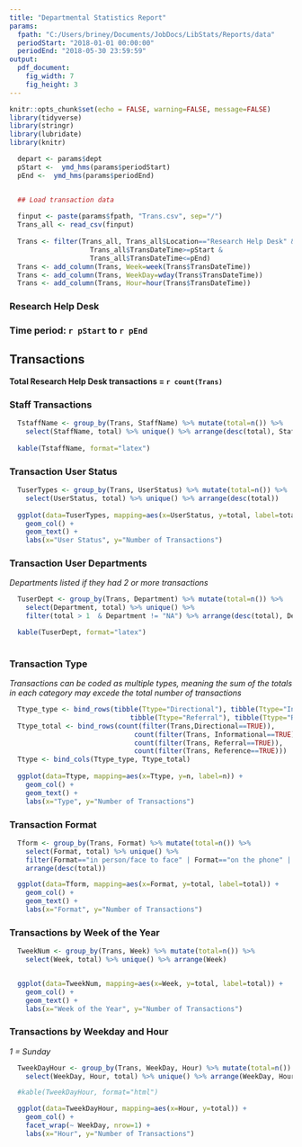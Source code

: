```yaml
---
title: "Departmental Statistics Report"
params:
  fpath: "C:/Users/briney/Documents/JobDocs/LibStats/Reports/data"
  periodStart: "2018-01-01 00:00:00"
  periodEnd: "2018-05-30 23:59:59"
output:
  pdf_document: 
    fig_width: 7
    fig_height: 3
---
```


<!--
## Name: LibStats_report_RHD.Rmd
## Created: June 2018 by Kristin Briney
## Purpose: This Rmarkdown template will create a report for the Research Help Desk
##          using cleaned StatBot data. Date ranges must be specified.
-->

```r
knitr::opts_chunk$set(echo = FALSE, warning=FALSE, message=FALSE)
library(tidyverse)
library(stringr)
library(lubridate)
library(knitr)

  depart <- params$dept
  pStart <-  ymd_hms(params$periodStart)
  pEnd <-  ymd_hms(params$periodEnd)


  ## Load transaction data
  
  finput <- paste(params$fpath, "Trans.csv", sep="/")
  Trans_all <- read_csv(finput)
  
  Trans <- filter(Trans_all, Trans_all$Location=="Research Help Desk" &
                    Trans_all$TransDateTime>=pStart & 
                    Trans_all$TransDateTime<=pEnd)
  Trans <- add_column(Trans, Week=week(Trans$TransDateTime))
  Trans <- add_column(Trans, WeekDay=wday(Trans$TransDateTime))
  Trans <- add_column(Trans, Hour=hour(Trans$TransDateTime))
```

### Research Help Desk

### Time period: `r pStart` to `r pEnd`



## Transactions

__Total Research Help Desk transactions = `r count(Trans)`__

### Staff Transactions

```r
  TstaffName <- group_by(Trans, StaffName) %>% mutate(total=n()) %>% 
    select(StaffName, total) %>% unique() %>% arrange(desc(total), StaffName)
  
  kable(TstaffName, format="latex")

```

### Transaction User Status

```r
  TuserTypes <- group_by(Trans, UserStatus) %>% mutate(total=n()) %>% 
    select(UserStatus, total) %>% unique() %>% arrange(desc(total))
  
  ggplot(data=TuserTypes, mapping=aes(x=UserStatus, y=total, label=total)) +
    geom_col() +
    geom_text() +
    labs(x="User Status", y="Number of Transactions")
```

### Transaction User Departments

_Departments listed if they had 2 or more transactions_

```r
  TuserDept <- group_by(Trans, Department) %>% mutate(total=n()) %>% 
    select(Department, total) %>% unique() %>% 
    filter(total > 1  & Department != "NA") %>% arrange(desc(total), Department)

  kable(TuserDept, format="latex")
  
```

### Transaction Type

_Transactions can be coded as multiple types, meaning the sum of the totals
in each category may excede the total number of transactions_

```r
  Ttype_type <- bind_rows(tibble(Ttype="Directional"), tibble(Ttype="Informational"),
                              tibble(Ttype="Referral"), tibble(Ttype="Reference"))
  Ttype_total <- bind_rows(count(filter(Trans,Directional==TRUE)), 
                               count(filter(Trans, Informational==TRUE)),
                               count(filter(Trans, Referral==TRUE)),
                               count(filter(Trans, Reference==TRUE)))
  Ttype <- bind_cols(Ttype_type, Ttype_total)
  
  ggplot(data=Ttype, mapping=aes(x=Ttype, y=n, label=n)) +
    geom_col() +
    geom_text() +
    labs(x="Type", y="Number of Transactions")
```

### Transaction Format

```r
  Tform <- group_by(Trans, Format) %>% mutate(total=n()) %>% 
    select(Format, total) %>% unique() %>% 
    filter(Format=="in person/face to face" | Format=="on the phone" | Format=="over e-mail") %>% 
    arrange(desc(total))

  ggplot(data=Tform, mapping=aes(x=Format, y=total, label=total)) +
    geom_col() +
    geom_text() +
    labs(x="Format", y="Number of Transactions")
```

### Transactions by Week of the Year

```r
  TweekNum <- group_by(Trans, Week) %>% mutate(total=n()) %>% 
    select(Week, total) %>% unique() %>% arrange(Week)


  ggplot(data=TweekNum, mapping=aes(x=Week, y=total, label=total)) +
    geom_col() +
    geom_text() +
    labs(x="Week of the Year", y="Number of Transactions")
```

### Transactions by Weekday and Hour

_1 = Sunday_

```r
  TweekDayHour <- group_by(Trans, WeekDay, Hour) %>% mutate(total=n()) %>% 
    select(WeekDay, Hour, total) %>% unique() %>% arrange(WeekDay, Hour)

  #kable(TweekDayHour, format="html")

  ggplot(data=TweekDayHour, mapping=aes(x=Hour, y=total)) +
    geom_col() +
    facet_wrap(~ WeekDay, nrow=1) +
    labs(x="Hour", y="Number of Transactions")
```

